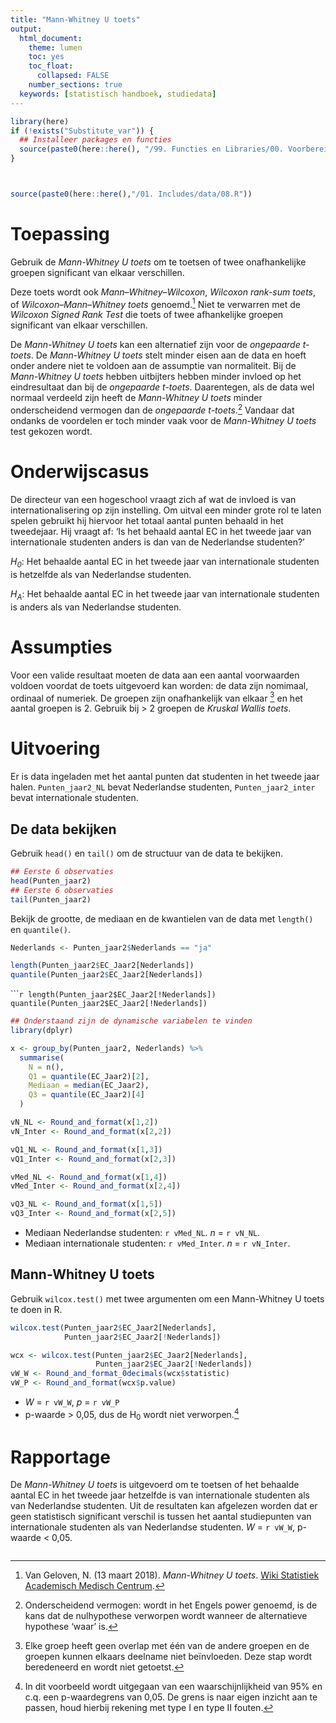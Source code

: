 ```yaml
---
title: "Mann-Whitney U toets"
output:
  html_document:
    theme: lumen
    toc: yes
    toc_float: 
      collapsed: FALSE 
    number_sections: true
  keywords: [statistisch handboek, studiedata]
---
```

<!-- ## CLOSEDBLOK: Functies.R -->
```r
library(here)
if (!exists("Substitute_var")) {
  ## Installeer packages en functies
  source(paste0(here::here(), "/99. Functies en Libraries/00. Voorbereidingen.R"), echo = FALSE)
}
```
<!-- ## /CLOSEDBLOK: Functies.R -->

<style>
`r htmltools::includeHTML(paste0(here::here(),"/01. Includes/css/Stylesheet_SHHO.css"))`
</style>

<!-- ## CLOSEDBLOK: Header.R -->
```r
```
<!-- ## /CLOSEDBLOK: Header.R -->

<!-- ## CLOSEDBLOK: Status.R -->
```r
```
<!-- ## /CLOSEDBLOK: Status.R -->

<!-- ## OPENBLOK: Data-aanmaken.R -->
```r
source(paste0(here::here(),"/01. Includes/data/08.R"))
```
<!-- ## /OPENBLOK: Data-aanmaken.R -->
# Toepassing
Gebruik de *Mann-Whitney U toets* om te toetsen of twee onafhankelijke groepen significant van elkaar verschillen. 

Deze toets wordt ook *Mann–Whitney–Wilcoxon*, *Wilcoxon rank-sum toets*, of *Wilcoxon–Mann–Whitney toets* genoemd.[^1] Niet te verwarren met de *Wilcoxon Signed Rank Test* die toets of twee afhankelijke groepen significant van elkaar verschillen. 

De *Mann-Whitney U toets* kan een alternatief zijn voor de *ongepaarde t-toets*. De *Mann-Whitney U toets* stelt minder eisen aan de data en hoeft onder andere niet te voldoen aan de assumptie van normaliteit. Bij de *Mann-Whitney U toets* hebben uitbijters hebben minder invloed op het eindresultaat dan bij de *ongepaarde t-toets*. Daarentegen, als de data wel normaal verdeeld zijn heeft de *Mann-Whitney U toets* minder onderscheidend vermogen dan de *ongepaarde t-toets*.[^2] Vandaar dat ondanks de voordelen er toch minder vaak voor de *Mann-Whitney U toets* test gekozen wordt. 

# Onderwijscasus
<div id ="casus">
De directeur van een hogeschool vraagt zich af wat de invloed is van internationalisering op zijn instelling. Om uitval een minder grote rol te laten spelen gebruikt hij hiervoor het totaal aantal punten behaald in het tweedejaar. Hij vraagt af: ‘Is het behaald aantal EC in het tweede jaar van internationale studenten anders is dan van de Nederlandse studenten?’ 

*H~0~*: Het behaalde aantal EC in het tweede jaar van internationale studenten is hetzelfde als van Nederlandse studenten. 

*H~A~*: Het behaalde aantal EC in het tweede jaar van internationale studenten is anders als van Nederlandse studenten.
</div>

# Assumpties
 Voor een valide resultaat moeten de data aan een aantal voorwaarden voldoen voordat de toets uitgevoerd kan worden: de data zijn nomimaal, ordinaal of numeriek. De groepen zijn onafhankelijk van elkaar [^3] en het aantal groepen is 2. Gebruik bij > 2 groepen de *Kruskal Wallis toets*.

# Uitvoering 
<!-- ## TEKSTBLOK: Dataset-inladen.R-->
Er is data ingeladen met het aantal punten dat studenten in het tweede jaar halen. `Punten_jaar2_NL` bevat Nederlandse studenten, `Punten_jaar2_inter` bevat internationale studenten. 
<!-- ## /TEKSTBLOK: Dataset-inladen.R-->

## De data bekijken
<!-- ## TEKSTBLOK: Data-bekijken.R -->
Gebruik `head()` en `tail()` om de structuur van de data te bekijken.
<!-- ## /TEKSTBLOK: Data-bekijken.R -->
<!-- ## OPENBLOK: Data-bekijken.R -->
```r
## Eerste 6 observaties
head(Punten_jaar2)
## Eerste 6 observaties
tail(Punten_jaar2)
```
<!-- ## /OPENBLOK: Data-bekijken.R -->
<!-- ## TEKSTBLOK: Data-beschrijven.R -->
Bekijk de grootte, de mediaan en de kwantielen van de data met `length()` en `quantile()`.
<!-- ## /TEKSTBLOK: Data-beschrijven.R -->
<!-- ## OPENBLOK: Data-selecteren.R -->
```r
Nederlands <- Punten_jaar2$Nederlands == "ja"
```
<!-- ## /OPENBLOK: Data-selecteren.R -->

<div class="col-container">
  <div class="col">
<!-- ## OPENBLOK: Data-beschrijven-1.R -->
```r
length(Punten_jaar2$EC_Jaar2[Nederlands])
quantile(Punten_jaar2$EC_Jaar2[Nederlands])
```
<!-- ## /OPENBLOK: Data-beschrijven-1.R -->
  </div>
  <div class="col">
<!-- ## OPENBLOK: Data-beschrijven-2.R -->
``````r
length(Punten_jaar2$EC_Jaar2[!Nederlands])
quantile(Punten_jaar2$EC_Jaar2[!Nederlands])
```
<!-- ## /OPENBLOK: Data-beschrijven-2.R -->
  </div>
</div>
<!-- ## CLOSEDBLOK: Data-beschrijven.R -->
``` r
## Onderstaand zijn de dynamische variabelen te vinden
library(dplyr)

x <- group_by(Punten_jaar2, Nederlands) %>%
  summarise(
    N = n(),
    Q1 = quantile(EC_Jaar2)[2],
    Mediaan = median(EC_Jaar2),
    Q3 = quantile(EC_Jaar2)[4]
  )

vN_NL <- Round_and_format(x[1,2])
vN_Inter <- Round_and_format(x[2,2])

vQ1_NL <- Round_and_format(x[1,3])
vQ1_Inter <- Round_and_format(x[2,3])

vMed_NL <- Round_and_format(x[1,4])
vMed_Inter <- Round_and_format(x[2,4])

vQ3_NL <- Round_and_format(x[1,5])
vQ3_Inter <- Round_and_format(x[2,5])
```
<!-- ## /CLOSEDBLOK: Data-beschrijven.R -->
<!-- ## TEKSTBLOK: Data-beschrijven2.R -->
* Mediaan Nederlandse studenten: `r vMed_NL`. *n* = `r vN_NL`.
* Mediaan internationale studenten: `r vMed_Inter`. *n* = `r vN_Inter`.

<!-- ## /TEKSTBLOK: Data-beschrijven2.R -->

## Mann-Whitney U toets
<!-- ## TEKSTBLOK: Mann-Whitney-U-toets.R -->
Gebruik `wilcox.test()` met twee argumenten om een Mann-Whitney U toets te doen in R.
<!-- ## /TEKSTBLOK: Mann-Whitney-U-toets.R -->

<!-- ## OPENBLOK: Mann-Whitney-U-toets.R -->
```r
wilcox.test(Punten_jaar2$EC_Jaar2[Nederlands], 
            Punten_jaar2$EC_Jaar2[!Nederlands])
```
<!-- ## /OPENBLOK: Mann-Whitney-U-toets.R -->
<!-- ## CLOSEDBLOK: Mann-Whitney-U-toets.R -->
```r
wcx <- wilcox.test(Punten_jaar2$EC_Jaar2[Nederlands],
                   Punten_jaar2$EC_Jaar2[!Nederlands])
vW_W <- Round_and_format_0decimals(wcx$statistic)
vW_P <- Round_and_format(wcx$p.value)
```
<!-- ## /CLOSEDBLOK: Mann-Whitney-U-toets.R -->
<!-- ## TEKSTBLOK: Mann-Whitney-U-toets.R -->
* *W* = `r vW_W`, *p* = `r vW_P`
* p-waarde > 0,05, dus de H~0~ wordt niet verworpen.[^4]

<!-- ## /TEKSTBLOK: Mann-Whitney-U-toets.R -->


# Rapportage
<!-- ## /TEKSTBLOK: Rapportage.R -->
De *Mann-Whitney U toets* is uitgevoerd om te toetsen of het behaalde aantal EC in het tweede jaar hetzelfde is van internationale studenten als van Nederlandse studenten. Uit de resultaten kan afgelezen worden dat er geen statistisch significant verschil is tussen het aantal studiepunten van internationale studenten als van Nederlandse studenten. *W* = `r vW_W`, p-waarde < 0,05. 
<!-- ## /TEKSTBLOK: Rapportage.R -->

<!-- ## CLOSEDBLOK: Footer.R -->
```r
```
<!-- ## /CLOSEDBLOK: Footer.R -->
 
[^1]: Van Geloven, N. (13 maart 2018). *Mann-Whitney U toets*. [Wiki Statistiek Academisch Medisch Centrum](https://wikistatistiek.amc.nl/index.php/Mann-Whitney_U_toets).
[^2]: Onderscheidend vermogen: wordt in het Engels power genoemd, is de kans dat de nulhypothese verworpen wordt wanneer de alternatieve hypothese 'waar' is.  
[^3]: Elke groep heeft geen overlap met één van de andere groepen en de groepen kunnen elkaars deelname niet beïnvloeden. Deze stap wordt beredeneerd en wordt niet getoetst.  
[^4]: In dit voorbeeld wordt uitgegaan van een waarschijnlijkheid van 95% en c.q. een p-waardegrens van 0,05. De grens is naar eigen inzicht aan te passen, houd hierbij rekening met type I en type II fouten.